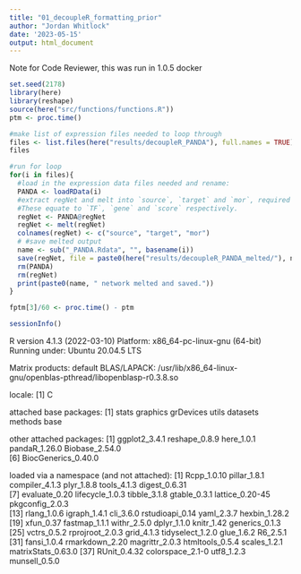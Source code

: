 ```yaml
---
title: "01_decoupleR_formatting_prior"
author: "Jordan Whitlock"
date: '2023-05-15'
output: html_document
---
```


Note for Code Reviewer, this was run in 1.0.5 docker

```r
set.seed(2178)
library(here)
library(reshape)
source(here("src/functions/functions.R"))
ptm <- proc.time()
```


```r
#make list of expression files needed to loop through
files <- list.files(here("results/decoupleR_PANDA"), full.names = TRUE)
files

#run for loop
for(i in files){
  #load in the expression data files needed and rename:
  PANDA <- loadRData(i)
  #extract regNet and melt into `source`, `target` and `mor`, required format for decoupleR.
  #These equate to `TF`, `gene` and `score` respectively. 
  regNet <- PANDA@regNet
  regNet <- melt(regNet)
  colnames(regNet) <- c("source", "target", "mor")
  # #save melted output
  name <- sub("_PANDA.Rdata", "", basename(i))
  save(regNet, file = paste0(here("results/decoupleR_PANDA_melted/"), name, "_melted.Rdata"))
  rm(PANDA)
  rm(regNet)
  print(paste0(name, " network melted and saved."))
}
```
```r
fptm[3]/60 <- proc.time() - ptm
```


```r
sessionInfo()
```

R version 4.1.3 (2022-03-10)
Platform: x86_64-pc-linux-gnu (64-bit)
Running under: Ubuntu 20.04.5 LTS

Matrix products: default
BLAS/LAPACK: /usr/lib/x86_64-linux-gnu/openblas-pthread/libopenblasp-r0.3.8.so

locale:
[1] C

attached base packages:
[1] stats     graphics  grDevices utils     datasets  methods   base     

other attached packages:
[1] ggplot2_3.4.1       reshape_0.8.9       here_1.0.1          pandaR_1.26.0       Biobase_2.54.0     
[6] BiocGenerics_0.40.0

loaded via a namespace (and not attached):
 [1] Rcpp_1.0.10        pillar_1.8.1       compiler_4.1.3     plyr_1.8.8         tools_4.1.3        digest_0.6.31     
 [7] evaluate_0.20      lifecycle_1.0.3    tibble_3.1.8       gtable_0.3.1       lattice_0.20-45    pkgconfig_2.0.3   
[13] rlang_1.0.6        igraph_1.4.1       cli_3.6.0          rstudioapi_0.14    yaml_2.3.7         hexbin_1.28.2     
[19] xfun_0.37          fastmap_1.1.1      withr_2.5.0        dplyr_1.1.0        knitr_1.42         generics_0.1.3    
[25] vctrs_0.5.2        rprojroot_2.0.3    grid_4.1.3         tidyselect_1.2.0   glue_1.6.2         R6_2.5.1          
[31] fansi_1.0.4        rmarkdown_2.20     magrittr_2.0.3     htmltools_0.5.4    scales_1.2.1       matrixStats_0.63.0
[37] RUnit_0.4.32       colorspace_2.1-0   utf8_1.2.3         munsell_0.5.0 